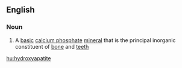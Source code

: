 ==English==

===Noun===
{{wikipedia}}
{{en-noun|-}}

# A [[basic]] [[calcium phosphate]] [[mineral]] that is the principal inorganic constituent of [[bone]] and [[teeth]]

[[hu:hydroxyapatite]]